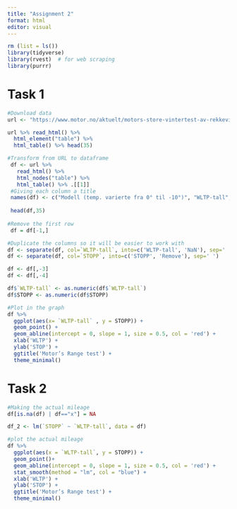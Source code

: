 ```yaml
---
title: "Assignment 2"
format: html
editor: visual
---
```


```r
rm (list = ls())
library(tidyverse)
library(rvest)  # for web scraping 
library(purrr)
```

# Task 1

```r
#Download data
url <- "https://www.motor.no/aktuelt/motors-store-vintertest-av-rekkevidde-pa-elbiler/217132"

url %>% read_html() %>% 
  html_element("table") %>%  
  html_table() %>% head(35)
```

```r
#Transform from URL to dataframe
 df <- url %>%
   read_html() %>% 
   html_nodes("table") %>%  
   html_table() %>% .[[1]]
 #Giving each column a title
 names(df) <- c("Modell (temp. varierte fra 0° til -10°)", "WLTP-tall", "STOPP", "Avvik")
 
 head(df,35)
 
#Remove the first row
 df = df[-1,]
```

```r
#Duplicate the columns so it will be easier to work with
df <- separate(df, col=`WLTP-tall`, into=c('WLTP-tall', 'NaN'), sep=' ')
df <- separate(df, col=`STOPP`, into=c('STOPP', 'Remove'), sep=' ')

df <- df[,-3]
df <- df[,-4]

df$`WLTP-tall` <- as.numeric(df$`WLTP-tall`)
df$STOPP <- as.numeric(df$STOPP)
```

```r
#Plot in the graph
df %>%
  ggplot(aes(x= `WLTP-tall` , y = STOPP)) +
  geom_point() +
  geom_abline(intercept = 0, slope = 1, size = 0.5, col = 'red') +
  xlab('WLTP') +
  ylab('STOP') +
  ggtitle('Motor’s Range test') +
  theme_minimal()
```

# Task 2

```r
#Making the actual mileage
df[is.na(df) | df=="x"] = NA

df_2 <- lm(`STOPP` ~ `WLTP-tall`, data = df)
```

```r
#plot the actual mileage
df %>%
  ggplot(aes(x = `WLTP-tall`, y = STOPP)) + 
  geom_point()+
  geom_abline(intercept = 0, slope = 1, size = 0.5, col = 'red') +
  stat_smooth(method = "lm", col = "blue") +
  xlab('WLTP') +
  ylab('STOP') +
  ggtitle('Motor’s Range test') +
  theme_minimal()
```
